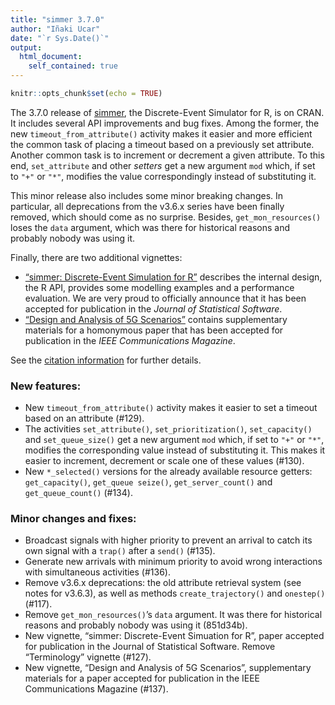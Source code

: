 ```yaml
---
title: "simmer 3.7.0"
author: "Iñaki Ucar"
date: "`r Sys.Date()`"
output:
  html_document:
    self_contained: true
---
```


```r
knitr::opts_chunk$set(echo = TRUE)
```

The 3.7.0 release of [simmer](http://r-simmer.org/), the Discrete-Event Simulator for R, is on CRAN. It includes several API improvements and bug fixes. Among the former, the new `timeout_from_attribute()` activity makes it easier and more efficient the common task of placing a timeout based on a previously set attribute. Another common task is to increment or decrement a given attribute. To this end, `set_attribute` and other _setters_ get a new argument `mod` which, if set to `"+"` or `"*"`, modifies the value correspondingly instead of substituting it.

This minor release also includes some minor breaking changes. In particular, all deprecations from the v3.6.x series have been finally removed, which should come as no surprise. Besides, `get_mon_resources()` loses the `data` argument, which was there for historical reasons and probably nobody was using it.

Finally, there are two additional vignettes:

- ["simmer: Discrete-Event Simulation for R"](https://r-simmer.org/articles/simmer-02-jss.pdf) describes the internal design, the R API, provides some modelling examples and a performance evaluation. We are very proud to officially announce that it has been accepted for publication in the _Journal of Statistical Software_.
- ["Design and Analysis of 5G Scenarios"](https://r-simmer.org/articles/simmer-aa-5g) contains supplementary materials for a homonymous paper that has been accepted for publication in the _IEEE Communications Magazine_.

See the [citation information](https://cran.r-project.org/web/packages/simmer/citation.html) for further details.

### New features:

* New `timeout_from_attribute()` activity makes it easier to set a timeout based on an attribute (#129).
* The activities `set_attribute()`, `set_prioritization()`, `set_capacity()` and `set_queue_size()` get a new argument `mod` which, if set to `"+"` or `"*"`, modifies the corresponding value instead of substituting it. This makes it easier to increment, decrement or scale one of these values (#130).
* New `*_selected()` versions for the already available resource getters: `get_capacity()`, `get_queue seize()`, `get_server_count()` and `get_queue_count()` (#134).

### Minor changes and fixes:

* Broadcast signals with higher priority to prevent an arrival to catch its own signal with a `trap()` after a `send()` (#135).
* Generate new arrivals with minimum priority to avoid wrong interactions with simultaneous activities (#136).
* Remove v3.6.x deprecations: the old attribute retrieval system (see notes for v3.6.3), as well as methods `create_trajectory()` and `onestep()` (#117).
* Remove `get_mon_resources()`'s `data` argument. It was there for historical reasons and probably nobody was using it (851d34b).
* New vignette, "simmer: Discrete-Event Simuation for R", paper accepted for publication in the Journal of Statistical Software. Remove "Terminology" vignette (#127).
* New vignette, "Design and Analysis of 5G Scenarios", supplementary materials for a paper accepted for publication in the IEEE Communications Magazine (#137).
